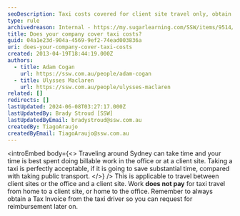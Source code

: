 ```yaml
---
seoDescription: Taxi costs covered for client site travel only, obtain tax invoice for reimbursement.
type: rule
archivedreason: Internal - https://my.sugarlearning.com/SSW/items/9514/travel-to-client-sites
title: Does your company cover taxi costs?
guid: 04a1e23d-904a-4569-9ef2-74ead003836a
uri: does-your-company-cover-taxi-costs
created: 2013-04-19T18:44:19.000Z
authors:
  - title: Adam Cogan
    url: https://ssw.com.au/people/adam-cogan
  - title: Ulysses Maclaren
    url: https://ssw.com.au/people/ulysses-maclaren
related: []
redirects: []
lastUpdated: 2024-06-08T03:27:17.000Z
lastUpdatedBy: Brady Stroud [SSW]
lastUpdatedByEmail: bradystroud@ssw.com.au
createdBy: TiagoAraujo
createdByEmail: TiagoAraujo@ssw.com.au
---
```


<introEmbed
  body={<>
Traveling around Sydney can take time and your time is best spent doing billable work in the office or at a client site. Taking a taxi is perfectly acceptable, if it is going to save substantial time, compared with taking public transport.
  </>}
/>
This is applicable to travel between client sites or the office and a client site. Work **does not pay** for taxi travel from home to a client site, or home to the office. Remember to always obtain a Tax Invoice from the taxi driver so you can request for reimbursement later on.
